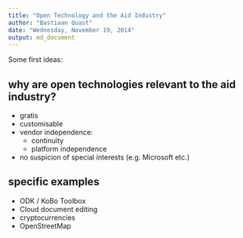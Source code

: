 ```yaml
---
title: "Open Technology and the Aid Industry"
author: "Bastiaan Quast"
date: "Wednesday, November 19, 2014"
output: md_document
---
```


Some first ideas:


## why are open technologies relevant to the aid industry?

* gratis
* customisable
* vendor independence:
  - continuity
  - platform independence
* no suspicion of special interests (e.g. Microsoft etc.)


## specific examples

* ODK / KoBo Toolbox
* Cloud document editing
* cryptocurrencies
* OpenStreetMap